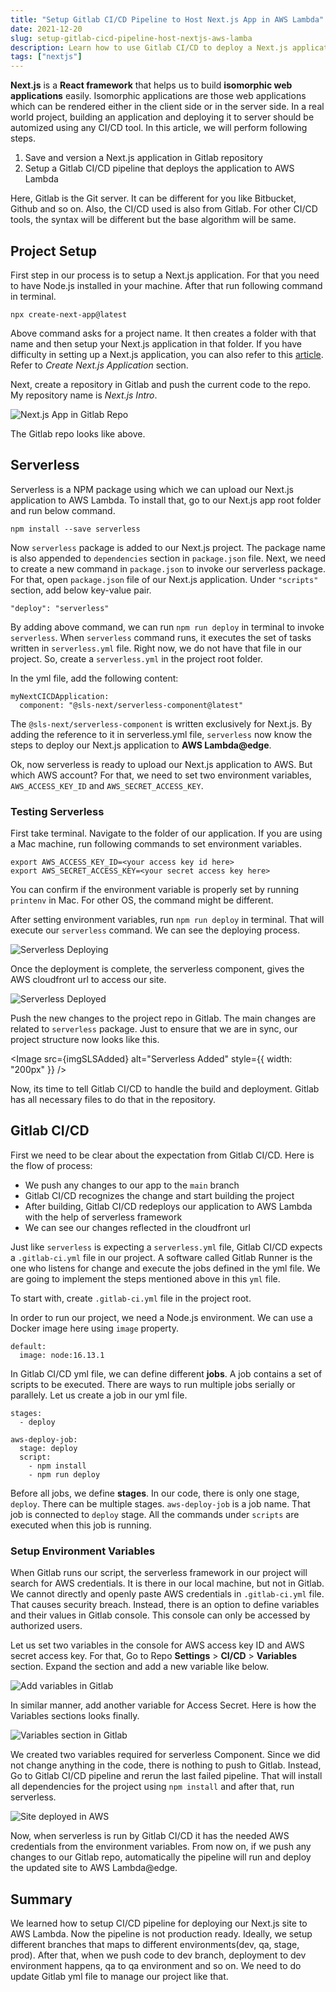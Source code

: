 ```yaml
---
title: "Setup Gitlab CI/CD Pipeline to Host Next.js App in AWS Lambda"
date: 2021-12-20
slug: setup-gitlab-cicd-pipeline-host-nextjs-aws-lamba
description: Learn how to use Gitlab CI/CD to deploy a Next.js application to AWS Lambda.
tags: ["nextjs"]
---
```



**Next.js** is a **React framework** that helps us to build **isomorphic web applications** easily. Isomorphic applications are those web applications which can be rendered either in the client side or in the server side. In a real world project, building an application and deploying it to server should be automized using any CI/CD tool. In this article, we will perform following steps.

1. Save and version a Next.js application in Gitlab repository
2. Setup a Gitlab CI/CD pipeline that deploys the application to AWS Lambda

Here, Gitlab is the Git server. It can be different for you like Bitbucket, Github and so on. Also, the CI/CD used is also from Gitlab. For other CI/CD tools, the syntax will be different but the base algorithm will be same.

## Project Setup

First step in our process is to setup a Next.js application. For that you need to have Node.js installed in your machine. After that run following command in terminal.

```
npx create-next-app@latest
```

Above command asks for a project name. It then creates a folder with that name and then setup your Next.js application in that folder. If you have difficulty in setting up a Next.js application, you can also refer to this [article](https://backbencher.dev/articles/hosting-nextjs-aws-lambda-serverless). Refer to _Create Next.js Application_ section.

Next, create a repository in Gitlab and push the current code to the repo. My repository name is _Next.js Intro_.

<Image src={imgGitlabRepo} alt="Next.js App in Gitlab Repo" />

The Gitlab repo looks like above.

## Serverless

Serverless is a NPM package using which we can upload our Next.js application to AWS Lambda. To install that, go to our Next.js app root folder and run below command.

```
npm install --save serverless
```

Now `serverless` package is added to our Next.js project. The package name is also appended to `dependencies` section in `package.json` file. Next, we need to create a new command in `package.json` to invoke our serverless package. For that, open `package.json` file of our Next.js application. Under `"scripts"` section, add below key-value pair.

```
"deploy": "serverless"
```

By adding above command, we can run `npm run deploy` in terminal to invoke `serverless`. When `serverless` command runs, it executes the set of tasks written in `serverless.yml` file. Right now, we do not have that file in our project. So, create a `serverless.yml` in the project root folder.

In the yml file, add the following content:

```
myNextCICDApplication:
  component: "@sls-next/serverless-component@latest"
```

The `@sls-next/serverless-component` is written exclusively for Next.js. By adding the reference to it in serverless.yml file, `serverless` now know the steps to deploy our Next.js application to **AWS Lambda@edge**.

Ok, now serverless is ready to upload our Next.js application to AWS. But which AWS account? For that, we need to set two environment variables, `AWS_ACCESS_KEY_ID` and `AWS_SECRET_ACCESS_KEY`.

### Testing Serverless

First take terminal. Navigate to the folder of our application. If you are using a Mac machine, run following commands to set environment variables.

```
export AWS_ACCESS_KEY_ID=<your access key id here>
export AWS_SECRET_ACCESS_KEY=<your secret access key here>
```

You can confirm if the environment variable is properly set by running `printenv` in Mac. For other OS, the command might be different.

After setting environment variables, run `npm run deploy` in terminal. That will execute our `serverless` command. We can see the deploying process.

<Image src={imgServerlessDeploying} alt="Serverless Deploying" />

Once the deployment is complete, the serverless component, gives the AWS cloudfront url to access our site.

<Image src={imgServerlessDeployed} alt="Serverless Deployed" />

Push the new changes to the project repo in Gitlab. The main changes are related to `serverless` package. Just to ensure that we are in sync, our project structure now looks like this.

<Image src={imgSLSAdded} alt="Serverless Added" style={{ width: "200px" }} />

Now, its time to tell Gitlab CI/CD to handle the build and deployment. Gitlab has all necessary files to do that in the repository.

## Gitlab CI/CD

First we need to be clear about the expectation from Gitlab CI/CD. Here is the flow of process:

- We push any changes to our app to the `main` branch
- Gitlab CI/CD recognizes the change and start building the project
- After building, Gitlab CI/CD redeploys our application to AWS Lambda with the help of serverless framework
- We can see our changes reflected in the cloudfront url

Just like `serverless` is expecting a `serverless.yml` file, Gitlab CI/CD expects a `.gitlab-ci.yml` file in our project. A software called Gitlab Runner is the one who listens for change and execute the jobs defined in the yml file. We are going to implement the steps mentioned above in this `yml` file.

To start with, create `.gitlab-ci.yml` file in the project root.

In order to run our project, we need a Node.js environment. We can use a Docker image here using `image` property.

```
default:
  image: node:16.13.1
```

In Gitlab CI/CD yml file, we can define different **jobs**. A job contains a set of scripts to be executed. There are ways to run multiple jobs serially or parallely. Let us create a job in our yml file.

```
stages:
  - deploy

aws-deploy-job:
  stage: deploy
  script:
    - npm install
    - npm run deploy
```

Before all jobs, we define **stages**. In our code, there is only one stage, `deploy`. There can be multiple stages. `aws-deploy-job` is a job name. That job is connected to `deploy` stage. All the commands under `scripts` are executed when this job is running.

### Setup Environment Variables

When Gitlab runs our script, the serverless framework in our project will search for AWS credentials. It is there in our local machine, but not in Gitlab. We cannot directly and openly paste AWS credentials in `.gitlab-ci.yml` file. That causes security breach. Instead, there is an option to define variables and their values in Gitlab console. This console can only be accessed by authorized users.

Let us set two variables in the console for AWS access key ID and AWS secret access key. For that, Go to Repo **Settings** > **CI/CD** > **Variables** section. Expand the section and add a new variable like below.

<Image src={imgAddVariables} alt="Add variables in Gitlab" />

In similar manner, add another variable for Access Secret. Here is how the Variables sections looks finally.

<Image src={imgVariablesSection} alt="Variables section in Gitlab" />

We created two variables required for serverless Component. Since we did not change anything in the code, there is nothing to push to Gitlab. Instead, Go to Gitlab CI/CD pipeline and rerun the last failed pipeline. That will install all dependencies for the project using `npm install` and after that, run serverless.

<Image src={imgCICDdeployed} alt="Site deployed in AWS" />

Now, when serverless is run by Gitlab CI/CD it has the needed AWS credentials from the environment variables. From now on, if we push any changes to our Gitlab repo, automatically the pipeline will run and deploy the updated site to AWS Lambda@edge.

## Summary

We learned how to setup CI/CD pipeline for deploying our Next.js site to AWS Lambda. Now the pipeline is not production ready. Ideally, we setup different branches that maps to different environments(dev, qa, stage, prod). After that, when we push code to dev branch, deployment to dev environment happens, qa to qa environment and so on. We need to do update Gitlab yml file to manage our project like that.
